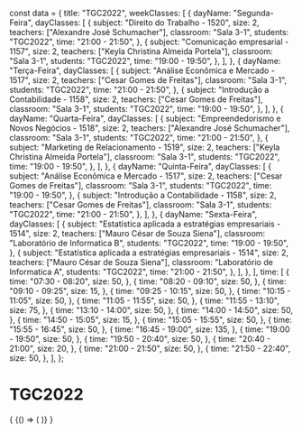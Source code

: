 const data = {
  title: "TGC2022",
  weekClasses: [
    {
      dayName: "Segunda-Feira",
      dayClasses: [
        {
          subject: "Direito do Trabalho - 1520",
          size: 2,
          teachers: ["Alexandre José Schumacher"],
          classroom: "Sala 3-1",
          students: "TGC2022",
          time: "21:00 - 21:50",
        },
        {
          subject: "Comunicação empresarial - 1157",
          size: 2,
          teachers: ["Keyla Christina Almeida Portela"],
          classroom: "Sala 3-1",
          students: "TGC2022",
          time: "19:00 - 19:50",
        },
      ],
    },
    {
      dayName: "Terça-Feira",
      dayClasses: [
        {
          subject: "Análise Econômica e Mercado - 1517",
          size: 2,
          teachers: ["Cesar Gomes de Freitas"],
          classroom: "Sala 3-1",
          students: "TGC2022",
          time: "21:00 - 21:50",
        },
        {
          subject: "Introdução a Contabilidade - 1158",
          size: 2,
          teachers: ["Cesar Gomes de Freitas"],
          classroom: "Sala 3-1",
          students: "TGC2022",
          time: "19:00 - 19:50",
        },
      ],
    },
    {
      dayName: "Quarta-Feira",
      dayClasses: [
        {
          subject: "Empreendedorismo e Novos Negócios - 1518",
          size: 2,
          teachers: ["Alexandre José Schumacher"],
          classroom: "Sala 3-1",
          students: "TGC2022",
          time: "21:00 - 21:50",
        },
        {
          subject: "Marketing de Relacionamento - 1519",
          size: 2,
          teachers: ["Keyla Christina Almeida Portela"],
          classroom: "Sala 3-1",
          students: "TGC2022",
          time: "19:00 - 19:50",
        },
      ],
    },
    {
      dayName: "Quinta-Feira",
      dayClasses: [
        {
          subject: "Análise Econômica e Mercado - 1517",
          size: 2,
          teachers: ["Cesar Gomes de Freitas"],
          classroom: "Sala 3-1",
          students: "TGC2022",
          time: "19:00 - 19:50",
        },
        {
          subject: "Introdução a Contabilidade - 1158",
          size: 2,
          teachers: ["Cesar Gomes de Freitas"],
          classroom: "Sala 3-1",
          students: "TGC2022",
          time: "21:00 - 21:50",
        },
      ],
    },
    {
      dayName: "Sexta-Feira",
      dayClasses: [
        {
          subject: "Estatística aplicada a estratégias empresariais - 1514",
          size: 2,
          teachers: ["Mauro César de Souza Siena"],
          classroom: "Laboratório de Informatica B",
          students: "TGC2022",
          time: "19:00 - 19:50",
        },
        {
          subject: "Estatística aplicada a estratégias empresariais - 1514",
          size: 2,
          teachers: ["Mauro César de Souza Siena"],
          classroom: "Laboratório de Informatica A",
          students: "TGC2022",
          time: "21:00 - 21:50",
        },
      ],
    },
  ],
  time: [
    {
      time: "07:30 - 08:20",
      size: 50,
    },
    {
      time: "08:20 - 09:10",
      size: 50,
    },
    {
      time: "09:10 - 09:25",
      size: 15,
    },
    {
      time: "09:25 - 10:15",
      size: 50,
    },
    {
      time: "10:15 - 11:05",
      size: 50,
    },
    {
      time: "11:05 - 11:55",
      size: 50,
    },
    {
      time: "11:55 - 13:10",
      size: 75,
    },
    {
      time: "13:10 - 14:00",
      size: 50,
    },
    {
      time: "14:00 - 14:50",
      size: 50,
    },
    {
      time: "14:50 - 15:05",
      size: 15,
    },
    {
      time: "15:05 - 15:55",
      size: 50,
    },
    {
      time: "15:55 - 16:45",
      size: 50,
    },
    {
      time: "16:45 - 19:00",
      size: 135,
    },
    {
      time: "19:00 - 19:50",
      size: 50,
    },
    {
      time: "19:50 - 20:40",
      size: 50,
    },
    {
      time: "20:40 - 21:00",
      size: 20,
    },
    {
      time: "21:00 - 21:50",
      size: 50,
    },
    {
      time: "21:50 - 22:40",
      size: 50,
    },
  ],
};

# TGC2022

<div>
  {
    <BrowserOnly>
      {() => (
        <Grid
          title={data.title}
          weekClasses={data.weekClasses}
          time={data.time}
        />
      )}
    </BrowserOnly>
  }
</div>
